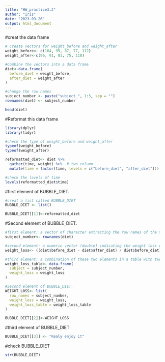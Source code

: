 ```yaml
---
title: "HW_practice3.2"
author: "Iris"
date: "2023-09-26"
output: html_document
---
```


#creat the data frame
```r
# Create vectors for weight_before and weight_after
weight_before<- c(104, 95, 87, 77, 112)
weight_after<-c(96, 91, 81, 75, 118)

#Combine the vectors into a data frame
diet<-data.frame(
  before_diet = weight_before,
  after_diet = weight_after
)

#change the row names
subject_number <- paste("subject_", 1:5, sep = "")
rownames(diet) <- subject_number

head(diet)

```


#Reformat this data frame
```r
library(dplyr)
library(tidyr)

#check the type of weight_before and weight_after
typeof(weight_before)
typeof(weight_after)

reformatted_diet<- diet %>%
  gather(time, weight) %>%  # two column
  mutate(time = factor(time, levels = c("before_diet", "after_diet"))) #time of measurement as a factor with two levels before_diet and after_diet. 

#check the levels of time
levels(reformatted_diet$time)
```


#first element of BUBBLE_DIET.
```r
#creat a list called BUBBLE_DIET
BUBBLE_DIET <- list()

BUBBLE_DIET[[1]]<-reformatted_diet
```

#Second element of BUBBLE_DIET.
```r
#first element: a vector of character extracting the row names of the table previously created
subject_number<- rownames(diet)

#second element: a numeric vector (double) indicating the weight loss of each subject
weight_loss<- ((diet$before_diet - diet$after_diet) / diet$before_diet) * 100

#third element: a combination of these two elements in a table with two columns: subject and weight_loss.
weight_loss_table<- data.frame(
  subject = subject_number,
  weight_loss = weight_loss
)

#Second element of BUBBLE_DIET.
WEIGHT_LOSS<- list(
  row_names = subject_number,
  weight_loss = weight_loss,
  weight_loss_table = weight_loss_table
)

BUBBLE_DIET[[2]]<-WEIGHT_LOSS
```

#third element of BUBBLE_DIET
```r
BUBBLE_DIET[[3]] <- "Realy enjoy it"
```

#check BUBBLE_DIET
```r
str(BUBBLE_DIET)
```

